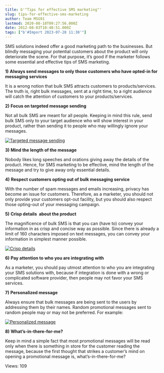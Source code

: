```yaml
---
title: b'"Tips for effective SMS marketing"'
slug: tips-for-effective-sms-marketing
author: Team MSG91
lastmod: 2020-08-18T09:27:56.000Z
date: 2012-08-03T10:40:51.000Z
tags: ["b'#Import 2023-07-28 11:30'"]
---
```


SMS solutions indeed offer a good marketing path to the businesses. But blindly messaging your potential customers about the product will only deteriorate the scene. For that purpose, it’s good if the marketer follows some essential and effective tips of SMS marketing.


**1)** **Always send messages to only those customers who have opted-in for messaging services**


It is a wrong notion that bulk SMS attracts customers to products/services. The truth is, right bulk messages, sent at a right time, to a right audience will catch the attention of customers to your products/services.


**2)** **Focus on targeted message sending**


Not all bulk SMS are meant for all people. Keeping in mind this rule, send bulk SMS only to your target audience who will show interest in your product, rather than sending it to people who may willingly ignore your messages.


[![](https://images-msg91.s3.ap-south-1.amazonaws.com/content/images/wordpress/2012/08/Targeted-message-sending.png "Targeted message sending")](https://images-msg91.s3.ap-south-1.amazonaws.com/content/images/wordpress/2012/08/Targeted-message-sending.png)


**3)** **Mind the length of the message**


Nobody likes long speeches and orations giving away the details of the product. Hence, for SMS marketing to be effective, mind the length of the message and try to give away only essential details.


**4)** **Respect customers opting out of bulk messaging service**


With the number of spam messages and emails increasing, privacy has become an issue for customers. Therefore, as a marketer, you should not only provide your customers opt-out facility, but you should also respect those opting-out of your messaging campaign.


**5)** **Crisp details  about the product** 


The magnificence of bulk SMS is that you can (have to) convey your information in as crisp and concise way as possible. Since there is already a limit of 160 characters imposed on text messages, you can convey your information in simplest manner possible.


[![](https://images-msg91.s3.ap-south-1.amazonaws.com/content/images/wordpress/2012/08/Crisp-details1.png "Crisp details")](https://images-msg91.s3.ap-south-1.amazonaws.com/content/images/wordpress/2012/08/Crisp-details1.png)


**6)** **Pay attention to who you are integrating with**


As a marketer, you should pay utmost attention to who you are integrating your SMS solutions with, because if integration is done with a wrong or complicated software provider, then people may not favor your SMS services.


**7)** **Personalized message**


Always ensure that bulk messages are being sent to the users by addressing them by their names. Random promotional messages sent to random people may or may not be preferred. For example:


[![](https://images-msg91.s3.ap-south-1.amazonaws.com/content/images/wordpress/2012/08/Personalized-message.png "Personalized message")](https://images-msg91.s3.ap-south-1.amazonaws.com/content/images/wordpress/2012/08/Personalized-message.png)


**8)** **What’s-in-there-for-me?** 


Keep in mind a simple fact that most promotional messages will be read only when there is something in store for the customer reading the message, because the first thought that strikes a customer’s mind on opening a promotional message is, what’s-in-there-for-me?


 Views: 109


